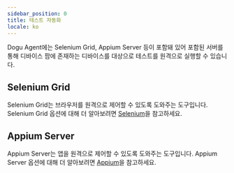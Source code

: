 ```yaml
---
sidebar_position: 0
title: 테스트 자동화
locale: ko
---
```


Dogu Agent에는 Selenium Grid, Appium Server 등이 포함돼 있어 포함된 서버를 통해 디바이스 팜에 존재하는 디바이스를 대상으로 테스트를 원격으로 실행할 수 있습니다.

## Selenium Grid

Selenium Grid는 브라우저를 원격으로 제어할 수 있도록 도와주는 도구입니다. Selenium Grid 옵션에 대해 더 알아보려면 [Selenium](/test-automation/selenium)을 참고하세요.

## Appium Server

Appium Server는 앱을 원격으로 제어할 수 있도록 도와주는 도구입니다. Appium Server 옵션에 대해 더 알아보려면 [Appium](/test-automation/appium)을 참고하세요.
